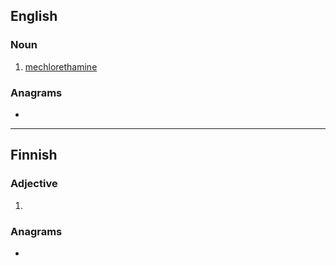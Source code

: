 ==English==

===Noun===
{{en-noun|-}}

# [[mechlorethamine]]

===Anagrams===
* {{anagrams|en|a=eimnstu|Tsunemi|minuets|minutes|mistune|munites|muteins|mutines|untimes}}

----

==Finnish==

===Adjective===
{{head|fi|adjective form}}

# {{fi-form of|musta|case=comitative|pl=plural}}

===Anagrams===
* {{anagrams|fi|mustien}}